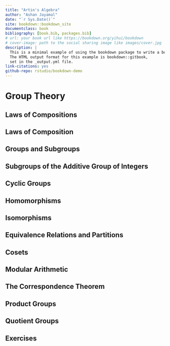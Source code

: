 ```yaml
--- 
title: "Artin's Algebra"
author: "Ashan Jayamal"
date: "`r Sys.Date()`"
site: bookdown::bookdown_site
documentclass: book
bibliography: [book.bib, packages.bib]
# url: your book url like https://bookdown.org/yihui/bookdown
# cover-image: path to the social sharing image like images/cover.jpg
description: |
  This is a minimal example of using the bookdown package to write a book.
  The HTML output format for this example is bookdown::gitbook,
  set in the _output.yml file.
link-citations: yes
github-repo: rstudio/bookdown-demo
---
```


# Group Theory

## Laws of Compositions
## Laws of Composition
## Groups and Subgroups
## Subgroups of the Additive Group of Integers
## Cyclic Groups
## Homomorphisms
## Isomorphisms
## Equivalence Relations and Partitions
## Cosets
## Modular Arithmetic
## The Correspondence Theorem
## Product Groups
## Quotient Groups
## Exercises